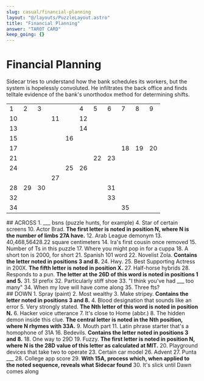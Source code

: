 ```yaml
---
slug: casual/financial-planning
layout: "@/layouts/PuzzleLayout.astro"
title: "Financial Planning"
answer: "TAROT CARD"
keep_going: {}
---
```


 # Financial Planning
 <div class="italic">Sidecar tries to understand how the bank schedules its workers, but the system is hopelessly convoluted. He infiltrates the back office and finds telltale evidence of the bank's unorthodox method for determining shifts.</div>

 <table class="w-full border-black border-solid table-fixed">
    <tr class="border-t-black">
        <td class="border-2 border-black" class="border-2 border-black">1</td>
        <td class="border-2 border-black">2</td>
        <td class="border-2 border-black">3</td>
        <td class="border-2 border-black" class="bg-black"></td>
        <td class="border-2 border-black" class="bg-black"></td>
        <td class="border-2 border-black">4</td>
        <td class="border-2 border-black">5</td>
        <td class="border-2 border-black">6</td>
        <td class="border-2 border-black">7</td>
        <td class="border-2 border-black">8</td>
        <td class="border-2 border-black">9</td>
    </tr>
    <tr>
        <td class="border-2 border-black">10</td>
        <td class="border-2 border-black"></td>
        <td class="border-2 border-black"></td>
        <td class="border-2 border-black">11</td>
        <td class="border-2 border-black" class="bg-black"></td>
        <td class="border-2 border-black">12</td>
        <td class="border-2 border-black"></td>
        <td class="border-2 border-black"></td>
        <td class="border-2 border-black"></td>
        <td class="border-2 border-black"></td>
        <td class="border-2 border-black"></td>
    </tr>
    <tr>
        <td class="border-2 border-black">13</td>
        <td class="border-2 border-black"></td>
        <td class="border-2 border-black"></td>
        <td class="border-2 border-black"></td>
        <td class="border-2 border-black" class="bg-black"></td>
        <td class="border-2 border-black">14</td>
        <td class="border-2 border-black"></td>
        <td class="border-2 border-black"></td>
        <td class="border-2 border-black"></td>
        <td class="border-2 border-black"></td>
        <td class="border-2 border-black"></td>
    </tr>
    <tr>
        <td class="border-2 border-black">15</td>
        <td class="border-2 border-black"></td>
        <td class="border-2 border-black"></td>
        <td class="border-2 border-black"></td>
        <td class="border-2 border-black">16</td>
        <td class="border-2 border-black"></td>
        <td class="border-2 border-black"></td>
        <td class="border-2 border-black"></td>
        <td class="border-2 border-black" class="bg-black"></td>
        <td class="border-2 border-black" class="bg-black"></td>
        <td class="border-2 border-black" class="bg-black"></td>
    </tr>
    <tr>
        <td class="border-2 border-black">17</td>
        <td class="border-2 border-black"></td>
        <td class="border-2 border-black"></td>
        <td class="border-2 border-black"></td>
        <td class="border-2 border-black"></td>
        <td class="border-2 border-black"></td>
        <td class="border-2 border-black"></td>
        <td class="border-2 border-black" class="bg-black"></td>
        <td class="border-2 border-black">18</td>
        <td class="border-2 border-black">19</td>
        <td class="border-2 border-black">20</td>
    </tr>
    <tr>
        <td class="border-2 border-black">21</td>
        <td class="border-2 border-black"></td>
        <td class="border-2 border-black"></td>
        <td class="border-2 border-black"></td>
        <td class="border-2 border-black"></td>
        <td class="border-2 border-black" class="bg-black"></td>
        <td class="border-2 border-black">22</td>
        <td class="border-2 border-black">23</td>
        <td class="border-2 border-black"></td>
        <td class="border-2 border-black"></td>
        <td class="border-2 border-black"></td>
    </tr>
    <tr>
        <td class="border-2 border-black">24</td>
        <td class="border-2 border-black"></td>
        <td class="border-2 border-black"></td>
        <td class="border-2 border-black" class="bg-black"></td>
        <td class="border-2 border-black">25</td>
        <td class="border-2 border-black">26</td>
        <td class="border-2 border-black"></td>
        <td class="border-2 border-black"></td>
        <td class="border-2 border-black"></td>
        <td class="border-2 border-black"></td>
        <td class="border-2 border-black"></td>
    </tr>
    <tr>
        <td class="border-2 border-black" class="bg-black"></td>
        <td class="border-2 border-black" class="bg-black"></td>
        <td class="border-2 border-black" class="bg-black"></td>
        <td class="border-2 border-black">27</td>
        <td class="border-2 border-black"></td>
        <td class="border-2 border-black"></td>
        <td class="border-2 border-black"></td>
        <td class="border-2 border-black"></td>
        <td class="border-2 border-black"></td>
        <td class="border-2 border-black"></td>
        <td class="border-2 border-black"></td>
    </tr>
    <tr>
        <td class="border-2 border-black">28</td>
        <td class="border-2 border-black">29</td>
        <td class="border-2 border-black">30</td>
        <td class="border-2 border-black"></td>
        <td class="border-2 border-black"></td>
        <td class="border-2 border-black"></td>
        <td class="border-2 border-black" class="bg-black"></td>
        <td class="border-2 border-black">31</td>
        <td class="border-2 border-black"></td>
        <td class="border-2 border-black"></td>
        <td class="border-2 border-black"></td>
    </tr>
    <tr>
        <td class="border-2 border-black">32</td>
        <td class="border-2 border-black"></td>
        <td class="border-2 border-black"></td>
        <td class="border-2 border-black"></td>
        <td class="border-2 border-black"></td>
        <td class="border-2 border-black"></td>
        <td class="border-2 border-black" class="bg-black"></td>
        <td class="border-2 border-black">33</td>
        <td class="border-2 border-black"></td>
        <td class="border-2 border-black"></td>
        <td class="border-2 border-black"></td>
    </tr>
    <tr>
        <td class="border-2 border-black">34</td>
        <td class="border-2 border-black"></td>
        <td class="border-2 border-black"></td>
        <td class="border-2 border-black"></td>
        <td class="border-2 border-black"></td>
        <td class="border-2 border-black"></td>
        <td class="border-2 border-black" class="bg-black"></td>
        <td class="border-2 border-black" class="bg-black"></td>
        <td class="border-2 border-black">35</td>
        <td class="border-2 border-black"></td>
        <td class="border-2 border-black"></td>
    </tr>
 </table>

 <div>
## ACROSS
<span>
1. ___ bsns (puzzle hunts, for example)
</span><span>
4. Star of certain screens
</span><span>
10. Actor Brad. <b>The first letter is noted in position N, where N is the number of limbs 27A have.</b>
</span><span>
12. Arab League demonym
</span><span>
13. 40,468,56428.22 square centimeters
</span><span>
14. Ira's first cousin once removed
</span><span>
15. Number of Ts in this puzzle
</span><span>
17. Where you might pop in for a cuppa
</span><span>
18. A short ton is 2000, for short
</span><span>
21. Spanish 101 word
</span><span>
22. Novelist Zola. <b>Contains the letter noted in positions 3 and 8.</b>
</span><span>
24. Hwy.
</span><span>
25. Best Supporting Actress in 200X. <b>The fifth letter is noted in position X.</b>
</span><span>
27. Half-horse hybrids
</span><span>
28. Responds to a pun. <b>The letter at the 26D of this word is noted in positions 1 and 5.</b>
</span><span>
31. SI prefix
</span><span>
32. Particularly stiff shoe
</span><span>
33. "I think you've had ___ too many"
</span><span>
34. When my love will have come along
</span><span>
35. Three fts?
</span>
</div>
<div>
## DOWN
<span>
1. Spray (paint)
</span><span>
2. Most wealthy
</span><span>
3. Make stripey. <b>Contains the letter noted in positions 3 and 8.</b>
</span><span>
4. Blood designation that sounds like an error
</span><span>
5. Very strongly stated. <b>The Nth letter of this word is noted in position N.</b>
</span><span>
6. Hacker voice utterance
</span><span>
7. It's close to Home (abbr.)
</span><span>
8. The hidden demon inside this clue. <b>The central letter is noted in the Nth position, where N rhymes with 33A.</b>
</span><span>
9. Mouth part
</span><span>
11. Latin phrase starter that's a homophone of 31A
</span><span>
16. Bedevils. <b>Contains the letter noted in positions 3 and 8.</b>
</span><span>
18. One way to 29D
</span><span>
19. Fuzzy. <b>The first letter is noted in position N, where N is the 28D value of this letter as calculated at MIT.</b>
</span><span>
20. Playground devices that take two to operate
</span><span>
23. Certain car model
</span><span>
26. Advent
</span><span>
27. Punta ___
</span><span>
28. College app score
</span><span>
29. <b>With 15A, process which, when applied to the noted sequence, reveals what Sidecar found</b>
</span><span>
30. It's slick until Dawn comes along
</span>
 </div>
